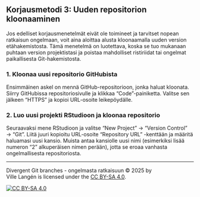 ## Korjausmetodi 3: Uuden repositorion kloonaaminen

Jos edelliset korjausmenetelmät eivät ole toimineet ja tarvitset nopean ratkaisun ongelmaan, voit aina aloittaa alusta kloonaamalla uuden version etähakemistosta. Tämä menetelmä on luotettava, koska se tuo mukanaan puhtaan version projektistasi ja poistaa mahdolliset ristiriidat tai ongelmat paikallisesta Git-hakemistosta.

### 1. Kloonaa uusi repositorio GitHubista

Ensimmäinen askel on mennä GitHub-repositorioon, jonka haluat kloonata. Siirry GitHubissa repositoriosivulle ja klikkaa "Code"-painiketta. Valitse sen jälkeen "HTTPS" ja kopioi URL-osoite leikepöydälle.

<video1>

### 2. Luo uusi projekti RStudioon ja kloonaa repositorio

Seuraavaksi mene RStudioon ja valitse "New Project" → "Version Control" → "Git". Liitä juuri kopioitu URL-osoite "Repository URL" -kenttään ja määritä haluamasi uusi kansio. Muista antaa kansiolle uusi nimi (esimerkiksi lisää numeron "2" alkuperäisen nimen perään), jotta se eroaa vanhasta ongelmallisesta repositoriosta.

<video2>


------------------------------------------------------------------------

Divergent Git branches - ongelmasta ratkaisuun © 2025 by\
Ville Langén is licensed under the [CC BY-SA 4.0](https://creativecommons.org/licenses/by-sa/4.0/?ref=chooser-v1).

[![CC BY-SA 4.0](https://licensebuttons.net/l/by-sa/4.0/88x31.png)](https://creativecommons.org/licenses/by-sa/4.0/)
